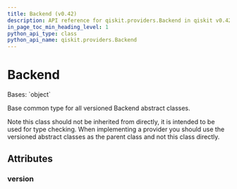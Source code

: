 ```yaml
---
title: Backend (v0.42)
description: API reference for qiskit.providers.Backend in qiskit v0.42
in_page_toc_min_heading_level: 1
python_api_type: class
python_api_name: qiskit.providers.Backend
---
```


# Backend

<Class id="qiskit.providers.Backend" isDedicatedPage={true} github="https://github.com/qiskit/qiskit/tree/stable/0.23/qiskit/providers/backend.py" signature="Backend" modifiers="class">
  Bases: `object`

  Base common type for all versioned Backend abstract classes.

  Note this class should not be inherited from directly, it is intended to be used for type checking. When implementing a provider you should use the versioned abstract classes as the parent class and not this class directly.

  ## Attributes

  ### version

  <Attribute id="qiskit.providers.Backend.version" attributeValue="0" />
</Class>

